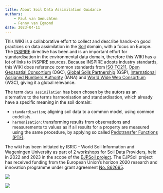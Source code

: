 ```yaml
---
title: About Soil Data Assimilation Guidance
authors:
    - Paul van Genuchten
    - Fenny van Egmond
date: 2023-04-11
---
```


This WIKI is a collaborative effort to collect and describe hands-on good practices on data assimilation in the 
[Soil](https://agrovoc.fao.org/browse/agrovoc/en/page/c_7156) domain, with a focus on Europe. The [INSPIRE](https://inspire.ec.europa.eu/) directive 
has been and is an important effort for standardisation in the environmental data domain, therefore this WIKI has a lot of links to INSPIRE sources. 
Because INSPIRE adopts industry standards, this WIKI does reference common standards from [ISO TC211](https://www.iso.org/committee/54904.html), [Open Geospatial Consortium](https://opengeospatial.org) (OGC), [Global Soils Partnership](https://www.fao.org/global-soil-partnership/en/) (GSP), 
[International Assigned Numbers Authority](https://www.iana.org/) (IANA) and [World Wide Web Consortium](https://www.w3.org/) (W3C), giving it a global relevance.

The term `data assimilation` has been chosen by the autors as an alternative to the terms harmonisation and standardisation, which already have a 
specific meaning in the soil domain:

- `standardisation`; aligning soil data to a common model, using common codelists.
- `harmonisation`; transforming results from observations and measurements to values as if all results for a property are measured using the same procedure, by applying so called [Pedotransfer Functions (PTF)](https://en.wikipedia.org/wiki/Pedotransfer_function).

The wiki has been initiated by ISRIC - World Soil Information and Wageningen University as part of 2 workshops for Soil Data Providers, held in 
2022 and 2023 in the scope of the [EJPSoil project](https://ejpsoil.eu). The EJPSoil project has received funding from the European Union’s horizon 2020
research and innovation programme under grant agreement [No. 862695](https://cordis.europa.eu/project/id/862695).


::: {layout-ncol=2}
[![](https://search.researchequipment.wur.nl/resources/images/WUR_ZW_standard_cropped.png){fig-alt="WUR logo"}](https://www.wur.nl/en/research-results/research-institutes/environmental-research.htm)

[![](https://www.isric.org/themes/custom/basic/logo.svg){fig-alt="ISRIC logo"}](https://www.isric.org)
:::
